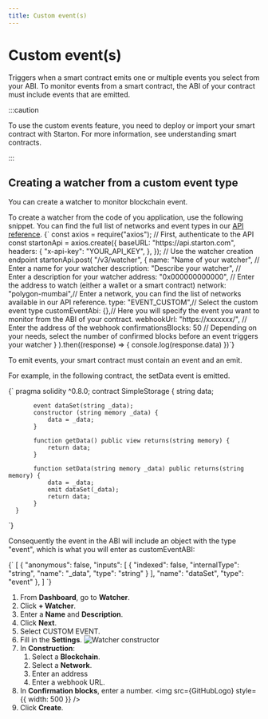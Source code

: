```yaml
---
title: Custom event(s) 
---
```


# Custom event(s)

Triggers when a smart contract emits one or multiple events you select from your ABI. 
To monitor events from a smart contract, the ABI of your contract must include events that are emitted. 

:::caution 

To use the custom events feature, you need to deploy or import your smart contract with Starton. For more information, see understanding smart contracts.

::: 

## Creating a watcher from a custom event type

You can create a watcher to monitor blockchain event.

<Tabs>
<TabItem value="code" label="From Code">
To create a watcher from the code of you application, use the following snippet.
You can find the full list of networks and event types in our <a href="https://docs.starton.com/intro#tag/Watcher/operation/WatcherCreateOne">API reference</a>.

<CodeBlock language="jsx" showLineNumbers>
    {`  const axios = require("axios");
      // First, authenticate to the API
      const startonApi = axios.create({
        baseURL: "https://api.starton.com",
        headers: {
          "x-api-key": "YOUR_API_KEY",
        },
      });
      // Use the watcher creation endpoint
      startonApi.post(
          "/v3/watcher",
          {
              name: "Name of your watcher", // Enter a name for your watcher
              description: "Describe your watcher", // Enter a description for your watcher
              address: "0x000000000000", // Enter the address to watch (either a wallet or a smart contract)
              network: "polygon-mumbai",// Enter a network, you can find the list of networks available in our API reference.
              type: "EVENT_CUSTOM",// Select the custom event type
              customEventAbi: {},// Here you will specify the event you want to monitor from the ABI of your contract. 
              webhookUrl: "https://xxxxxxx/", // Enter the address of the webhook
              confirmationsBlocks: 50 // Depending on your needs, select the number of confirmed blocks before an event triggers your watcher
          }
      ).then((response) => {
          console.log(response.data)
      })`}
</CodeBlock>

To emit events, your smart contract must contain an event and an emit. 

For example, in the following contract, the setData event is emitted. 

<CodeBlock language="jsx" showLineNumbers>
   {` pragma solidity ^0.8.0;
      contract SimpleStorage {
       string data;
       
       
           event dataSet(string _data);
           constructor (string memory _data) {
               data = _data;
           }
       
           function getData() public view returns(string memory) {
               return data;
           }
       
           function setData(string memory _data) public returns(string memory) {
               data = _data;
               emit dataSet(_data);
               return data;
           }
      }
   `}
</CodeBlock>

Consequently the event in the ABI will include an object with the type "event", which is what you will enter as customEventABI: 

<CodeBlock language="jsx" showLineNumbers>
   {`
       [
           {
           "anonymous": false,
           "inputs": [
           {
               "indexed": false,
               "internalType": "string",
               "name": "_data",
               "type": "string"
           }
           ],
           "name": "dataSet",
           "type": "event"
           },
       ]
   `}
</CodeBlock>
</TabItem>
<TabItem value="dashboard" label="From Webapp">

1. From **Dashboard**, go to **Watcher**.
1. Click **+ Watcher**.
1. Enter a **Name** and **Description**.
1. Click **Next**.
1. Select CUSTOM EVENT.
1. Fill in the **Settings**.
   ![Watcher constructor](src/constructorwatchercustom.png)
1. In **Construction**:
    1. Select a **Blockchain**.
    1. Select a **Network**.
    1. Enter an address
    1. Enter a webhook URL.
1. In **Confirmation blocks**, enter a number.
   <img src={GitHubLogo} style={{ width: 500 }} />
1. Click **Create**.

</TabItem>
</Tabs>


